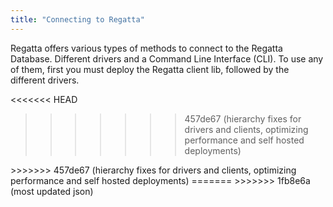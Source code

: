 ---
title: "Connecting to Regatta"
---

Regatta offers various types of methods to connect to the Regatta Database. Different drivers and a Command Line Interface (CLI). To use any of them, first you must deploy the Regatta client lib, followed by the different drivers.

<<<<<<< HEAD
> > > > > > > 457de67 (hierarchy fixes for drivers and clients, optimizing performance and self hosted deployments)

<CardGroup cols={2}>
  <Card
    title="Regatta CLI"
    icon="square-terminal"
    href="/drivers-and-clients/regatta-cli/regatta-cli"
  ></Card>
  <Card
    title="Python"
    icon="python"
    href="/drivers-and-clients/drivers-support/python/python-drivers"
  ></Card>
  <Card
    title="Java"
    icon="java"
    href="/drivers-and-clients/drivers-support/java/jbdc-driver"
  ></Card>
  <Card
    title="JavaScript"
    icon="js"
    href="/drivers-and-clients/drivers-support/javascript/nodejs"
  ></Card>
</CardGroup>
>>>>>>> 457de67 (hierarchy fixes for drivers and clients, optimizing performance
and self hosted deployments)
=======
<CardGroup cols={2}>
  <Card title="Regatta CLI" icon="square-terminal" href="/drivers-and-clients/connecting-to-regatta/regatta-cli/regatta-cli">
    
  </Card>
  <Card title="Python" icon="python" href="/drivers-and-clients/drivers-support/python/python-drivers">
    
  </Card>
  <Card title="Java" icon="java" href="/drivers-and-clients/drivers-support/java/jbdc-driver">
    
  </Card>
  <Card title="JavaScript" icon="js" href="/drivers-and-clients/drivers-support/javascript/nodejs">
    
  </Card>
</CardGroup>
>>>>>>> 1fb8e6a (most updated json)
